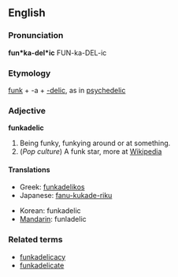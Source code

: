 ==English==

===Pronunciation===
'''fun*ka-del*ic'''
FUN-ka-DEL-ic

===Etymology===
[[funk]] + -a + [[-delic]], as in [[psychedelic]]

===Adjective===
'''funkadelic'''
# Being funky, funkying around or at something.
# (''Pop culture'') A funk star, more at [[w:Funkadelic|Wikipedia]]

====Translations====
{{top}}
*Greek: [[funkadelikos]]
*Japanese: [[fanu-kukade-riku]]
{{mid}}
*Korean: funkadelic
*[[Mandarin]]: funladelic
{{bottom}}

===Related terms===
*[[funkadelicacy]]
*[[funkadelicate]]
